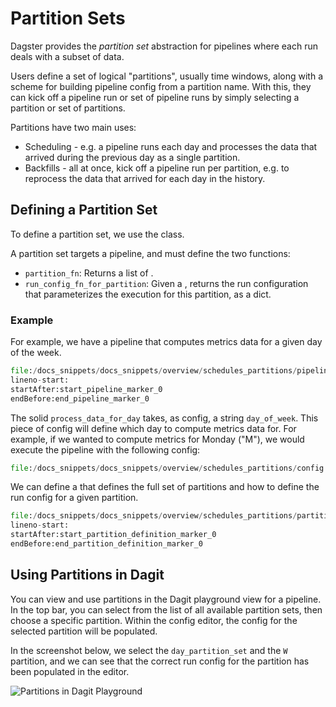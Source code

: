 
<DynamicMetaTags
  title="Schedules - Partition Sets | Dagster"
  description="Dagster provides the _partition set_ abstraction for pipelines where each run deals with
    a subset of data."
/>

# Partition Sets

Dagster provides the _partition set_ abstraction for pipelines where each run deals with
a subset of data.

Users define a set of logical "partitions", usually time windows, along with a scheme for building
pipeline config from a partition name.  With this, they can kick off a pipeline run or set of
pipeline runs by simply selecting a partition or set of partitions.

Partitions have two main uses:
- Scheduling - e.g. a pipeline runs each day and processes the data that arrived during the
  previous day as a single partition.
- Backfills - all at once, kick off a pipeline run per partition, e.g. to reprocess the data that
  arrived for each day in the history.


## Defining a Partition Set

To define a partition set, we use the <PyObject module="dagster" object="PartitionSetDefinition"/> class.

A partition set targets a pipeline, and must define the two functions:

- `partition_fn`: Returns a list of <PyObject module="dagster" object="Partition"/>.
- `run_config_fn_for_partition`: Given a <PyObject module="dagster" object="Partition"/>, returns the run
  configuration that parameterizes the execution for this partition, as a dict.

### Example

For example, we have a pipeline that computes metrics data for a given day of the week.

```python literalinclude caption=pipeline.py
file:/docs_snippets/docs_snippets/overview/schedules_partitions/pipeline.py
lineno-start:
startAfter:start_pipeline_marker_0
endBefore:end_pipeline_marker_0
```

The solid `process_data_for_day` takes, as config, a string `day_of_week`. This piece of config will
define which day to compute metrics data for. For example, if we wanted to compute metrics for Monday ("M"),
we would execute the pipeline with the following config:

```python literalinclude caption=config.yaml
file:/docs_snippets/docs_snippets/overview/schedules_partitions/config.yaml
```

We can define a <PyObject module="dagster" object="PartitionSetDefinition"/> that defines the full set of
partitions and how to define the run config for a given partition.

```python literalinclude caption=partition_definition.py
file:/docs_snippets/docs_snippets/overview/schedules_partitions/partition_definition.py
lineno-start:
startAfter:start_partition_definition_marker_0
endBefore:end_partition_definition_marker_0
```

## Using Partitions in Dagit

You can view and use partitions in the Dagit playground view for a pipeline. In the top bar, you can
select from the list of all available partition sets, then choose a specific partition.
Within the config editor, the config for the selected partition will be populated.

In the screenshot below, we select the `day_partition_set` and the `W` partition, and we can see that
the correct run config for the partition has been populated in the editor.

![Partitions in Dagit Playground](/assets/images/overview/schedules_partitions/partitions-playground.png)
